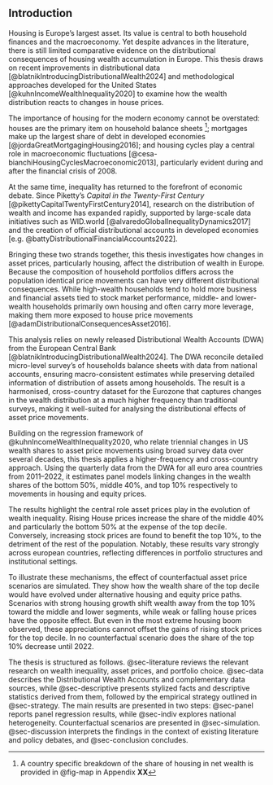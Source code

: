 ## Introduction


Housing is Europe's largest asset. Its value is central to both household finances and the macroeconomy. Yet despite advances in the literature, there is still limited comparative evidence on the distributional consequences of housing wealth accumulation in Europe. This thesis draws on recent improvements in distributional data [@blatnikIntroducingDistributionalWealth2024] and methodological approaches developed for the United States [@kuhnIncomeWealthInequality2020] to examine how the wealth distribution reacts to changes in house prices.

The importance of housing for the modern economy cannot be overstated: houses are the primary item on household balance sheets [^i1]; mortgages make up the largest share of debt in developed economies [@jordaGreatMortgagingHousing2016]; and housing cycles play a central role in macroeconomic fluctuations [@cesa-bianchiHousingCyclesMacroeconomic2013], particularly evident during and after the financial crisis of 2008.

[^i1]: A country specific breakdown of the share of housing in net wealth is provided in @fig-map in Appendix **XX**


At the same time, inequality has returned to the forefront of economic debate. Since Piketty's *Capital in the Twenty-First Century* [@pikettyCapitalTwentyFirstCentury2014], research on the distribution of wealth and income has expanded rapidly, supported by large-scale data initiatives such as WID.world [@alvaredoGlobalInequalityDynamics2017] and the creation of official distributional accounts in developed economies [e.g. @battyDistributionalFinancialAccounts2022].

Bringing these two strands together, this thesis investigates how changes in asset prices, particularly housing, affect the distribution of wealth in Europe. Because the composition of household portfolios differs across the population identical price movements can have very different distributional consequences. While high-wealth households tend to hold more business and financial assets tied to stock market performance, middle- and lower-wealth households primarily own housing and often carry more leverage, making them more exposed to house price movements [@adamDistributionalConsequencesAsset2016].

This analysis relies on newly released Distributional Wealth Accounts (DWA) from the European Central Bank [@blatnikIntroducingDistributionalWealth2024]. The DWA reconcile detailed micro-level survey's of households balance sheets with data from national accounts, ensuring macro-consistent estimates while preserving detailed information of distribution of assets among households. The result is a harmonised, cross-country dataset for the Eurozone that captures changes in the wealth distribution at a much higher frequency than traditional surveys, making it well-suited for analysing the distributional effects of asset price movements.

Building on the regression framework of @kuhnIncomeWealthInequality2020, who relate triennial changes in US wealth shares to asset price movements using broad survey data over several decades, this thesis applies a higher-frequency and cross-country approach. Using the quarterly data from the DWA for all euro area countries from 2011–2022, it estimates panel models linking changes in the wealth shares of the bottom 50%, middle 40%, and top 10% respectively to movements in housing and equity prices. 

The results highlight the central role asset prices play in the evolution of wealth inequality. Rising House prices increase the share of the middle 40% and particularly the bottom 50% at the expense of the top decile. Conversely, increasing stock prices are found to benefit the top 10%, to the detriment of the rest of the population. Notably, these results vary strongly across european countries, reflecting differences in portfolio structures and institutional settings.

To illustrate these mechanisms, the effect of counterfactual asset price scenarios are simulated. They show how the wealth share of the top decile would have evolved under alternative housing and equity price paths. Scenarios with strong housing growth shift wealth away from the top 10% toward the middle and lower segments, while weak or falling house prices have the opposite effect. But even in the most extreme housing boom observed, these appreciations cannot offset the gains of rising stock prices for the top decile. In no counterfactual scenario does the share of the top 10% decrease until 2022.

The thesis is structured as follows. @sec-literature reviews the relevant research on wealth inequality, asset prices, and portfolio choice. @sec-data describes the Distributional Wealth Accounts and complementary data sources, while @sec-descriptive presents stylized facts and descriptive statistics derived from them, followed by the empirical strategy outlined in @sec-strategy. The main results are presented in two steps: @sec-panel reports panel regression results, while @sec-indiv explores national heterogeneity. Counterfactual scenarios are presented in @sec-simulation. @sec-discussion interprets the findings in the context of existing literature and policy debates, and @sec-conclusion concludes.
